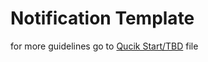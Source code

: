 # Notification Template

for more guidelines go to [Qucik Start/TBD](/docs/quickstart/quick_tbd) file
